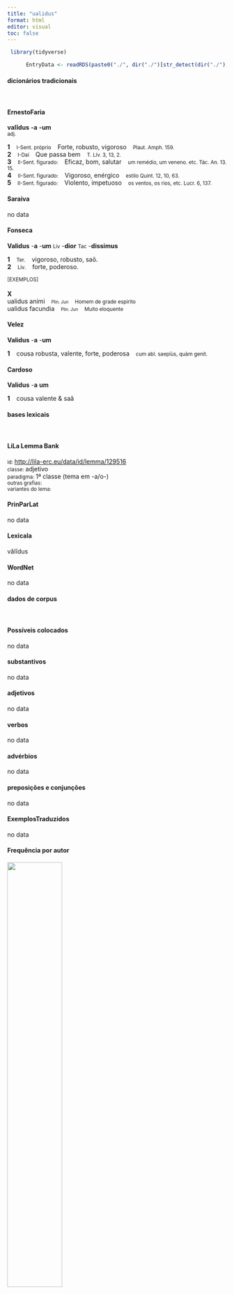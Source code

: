 ```yaml
---
title: "ualidus"
format: html
editor: visual
toc: false
---
```



```r
 library(tidyverse) 

      EntryData <- readRDS(paste0("./", dir("./")[str_detect(dir("./"), "_xx117-97-108-105-100-117-115xx_.rds")]))

```


#### dicionários tradicionais

&emsp;




::: panel-tabset

#### ErnestoFaria

<b>valĭdus</b> <b>-a</b> <b>-um</b> <br> <small>adj.</small> <br> <small></small>   <p> <b>1</b> &ensp; <small>I-Sent. próprio</small> &ensp; Forte, robusto, vigoroso &ensp; <small>Plaut. Amph. 159.</small> <br> <b>2</b> &ensp; <small>I-Daí</small> &ensp; Que passa bem &ensp; <small>T. Lív. 3, 13, 2.</small> <br> <b>3</b> &ensp; <small>II-Sent. figurado:</small> &ensp; Eficaz, bom, salutar &ensp; <small>um remédio, um veneno. etc. Tác. An. 13. 15.</small> <br> <b>4</b> &ensp; <small>II-Sent. figurado:</small> &ensp; Vigoroso, enérgico &ensp; <small>estilo Quint. 12, 10, 63.</small> <br> <b>5</b> &ensp; <small>II-Sent. figurado:</small> &ensp; Violento, impetuoso &ensp; <small>os ventos, os rios, etc. Lucr. 6, 137.</small> </p>




#### Saraiva

no data




#### Fonseca

<b>Validus</b> -<b>a</b> -<b>um</b> <small>Liv</small> -<b>dior</b> <small>Tac</small> -<b>dissimus</b>   <p> <b>1</b> &ensp; <small>Ter.</small> &ensp; vigoroso, robusto, saõ. <br> <b>2</b> &ensp; <small>Liv.</small> &ensp; forte, poderoso. </p>   <p><small>[EXEMPLOS]</small><br> <br><b>X</b><br>ualidus animi &ensp; <small><small>Plin. Jun</small></small> &ensp; <small>Homem de grade espirito</small> <br> ualidus facundia &ensp; <small><small>Plin. Jun</small></small> &ensp; <small>Muito eloquente</small> </p>




#### Velez

<b>Validus</b> -<b>a</b> -<b>um</b>   <p> <b>1</b> &ensp; cousa robusta, valente, forte, poderosa &ensp; <small>cum abl. saepiùs, quàm genit.</small> </p>




#### Cardoso

<b>Validus</b> -<b>a</b> <b>um</b>   <p> <b>1</b> &ensp; cousa valente & saã </p>


:::



#### bases lexicais

&emsp;






::: panel-tabset

#### LiLa Lemma Bank

<small> id: </small> <a href=' http://lila-erc.eu/data/id/lemma/129516 ' target="_blank"> http://lila-erc.eu/data/id/lemma/129516 </a> <br>
<small> classe: </small> adjetivo    <br>
<small> paradigma: </small> 1ª classe (tema em -a/o-) <br>
<small> outras grafias: </small>  <br>
<small> variantes do lema: </small>  <br>





#### PrinParLat

no data




#### Lexicala

vălĭdus




#### WordNet

no data


:::



#### dados de corpus

&emsp;




::: panel-tabset

#### Possíveis colocados

no data




#### substantivos

no data




#### adjetivos

no data




#### verbos

no data




#### advérbios

no data




#### preposições e conjunções

no data


:::



::: panel-tabset

#### ExemplosTraduzidos

no data




#### Frequência por autor

![](./Media/barchart__xx117-97-108-105-100-117-115xx__lemma_BY_author_Frequencies.webp){width=50% fig-alt='This charts plots the frequency of lemma by author_Frequencies. The Phaedrus subcorpus registers the highest normalized frequency, with the value of 6.07 and an absolute frequency of 4. The Suetonius subcorpus follows, with a normalized frequency of 0 and an absolute frequency of 0. the subcorpus with the least normalized frequency is Caesar with the normalized value of 0 and an absolute freqeuncy of 0. here are all the values: subcorpus: Caesar ; normalized frequency: 0 ; absolute frequency: 0. subcorpus: Cicero ; normalized frequency: 0 ; absolute frequency: 0. subcorpus: Horatius ; normalized frequency: 1 ; absolute frequency: 0.888020602077968. subcorpus: Ovidius ; normalized frequency: 1 ; absolute frequency: 1.71585449553878. subcorpus: Phaedrus ; normalized frequency: 4 ; absolute frequency: 6.0725671777744. subcorpus: Sallustius ; normalized frequency: 1 ; absolute frequency: 0.927557740469344. subcorpus: Seneca ; normalized frequency: 5 ; absolute frequency: 0.933166607566115. subcorpus: Suetonius ; normalized frequency: 0 ; absolute frequency: 0. subcorpus: Tacitus ; normalized frequency: 1 ; absolute frequency: 3.43288705801579. subcorpus: Vergilius ; normalized frequency: 1 ; absolute frequency: 1.93050193050193. subcorpus: Hieronymus ; normalized frequency: 0 ; absolute frequency: 0'}




#### Frequência por gênero

![](./Media/barchart__xx117-97-108-105-100-117-115xx__lemma_BY_genre_Frequencies.webp){width=50% fig-alt='This charts plots the frequency of lemma by genre_Frequencies. The Poesia.didática subcorpus registers the highest normalized frequency, with the value of 3.39 and an absolute frequency of 4. The Poesia.trágica subcorpus follows, with a normalized frequency of 1.74 and an absolute frequency of 2. the subcorpus with the least normalized frequency is Prosa.oratória with the normalized value of 0 and an absolute freqeuncy of 0. here are all the values: subcorpus: Prosa.histórica ; normalized frequency: 2 ; absolute frequency: 0.486866768908688. subcorpus: Prosa.filosófica ; normalized frequency: 3 ; absolute frequency: 0.494225795291676. subcorpus: Prosa.oratória ; normalized frequency: 0 ; absolute frequency: 0. subcorpus: Prosa.epistolográfica ; normalized frequency: 0 ; absolute frequency: 0. subcorpus: Poesia.lírica ; normalized frequency: 2 ; absolute frequency: 1.68251030537562. subcorpus: Poesia.didática ; normalized frequency: 4 ; absolute frequency: 3.39299346848757. subcorpus: Poesia.trágica ; normalized frequency: 2 ; absolute frequency: 1.73731758165393. subcorpus: Poesia.épica ; normalized frequency: 1 ; absolute frequency: 1.93050193050193. subcorpus: Prosa.ficcional ; normalized frequency: 0 ; absolute frequency: 0'}




#### Frequência por século

![](./Media/barchart__xx117-97-108-105-100-117-115xx__lemma_BY_period_Frequencies.webp){width=50% fig-alt='This charts plots the frequency of lemma by period_Frequencies. The II.d.C. subcorpus registers the highest normalized frequency, with the value of 2.62 and an absolute frequency of 1. The I.d.C. subcorpus follows, with a normalized frequency of 1.38 and an absolute frequency of 9. the subcorpus with the least normalized frequency is IV.d.C. with the normalized value of 0 and an absolute freqeuncy of 0. here are all the values: subcorpus: I.a.C. ; normalized frequency: 4 ; absolute frequency: 0.186176402141029. subcorpus: I.d.C. ; normalized frequency: 9 ; absolute frequency: 1.37677833868747. subcorpus: II.d.C. ; normalized frequency: 1 ; absolute frequency: 2.61780104712042. subcorpus: IV.d.C. ; normalized frequency: 0 ; absolute frequency: 0'}


:::


